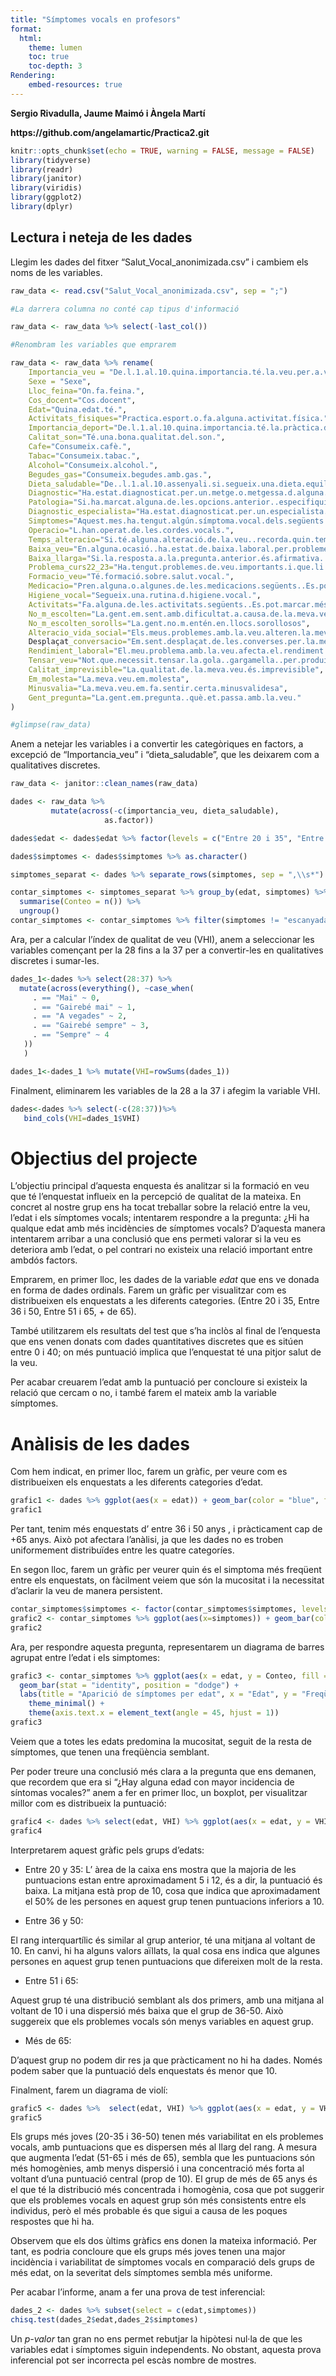 ```yaml
---
title: "Símptomes vocals en profesors"
format:
  html:
    theme: lumen
    toc: true
    toc-depth: 3
Rendering:
    embed-resources: true
---
```


**Sergio Rivadulla, Jaume Maimó i Àngela Martí**

**https://github.com/angelamartic/Practica2.git**

```r
knitr::opts_chunk$set(echo = TRUE, warning = FALSE, message = FALSE)
library(tidyverse)
library(readr)
library(janitor)
library(viridis)
library(ggplot2)
library(dplyr)
```

## Lectura i neteja de les dades

Llegim les dades del fitxer "Salut_Vocal_anonimizada.csv" i cambiem els noms de les variables.

```r
raw_data <- read.csv("Salut_Vocal_anonimizada.csv", sep = ";")

#La darrera columna no conté cap tipus d'informació

raw_data <- raw_data %>% select(-last_col())

#Renombram les variables que emprarem

raw_data <- raw_data %>% rename(
    Importancia_veu = "De.l.1.al.10.quina.importancia.té.la.veu.per.a.vostè.",
    Sexe = "Sexe",
    Lloc_feina="On.fa.feina.",
    Cos_docent="Cos.docent",
    Edat="Quina.edat.té.",
    Activitats_fisiques="Practica.esport.o.fa.alguna.activitat.física.",
    Importancia_deport="De.l.1.al.10.quina.importancia.té.la.pràctica.de.l.esport.o.activitat.física.per.a.vostè.",
    Calitat_son="Té.una.bona.qualitat.del.son.",
    Cafe="Consumeix.cafè.",
    Tabac="Consumeix.tabac.",
    Alcohol="Consumeix.alcohol.",
    Begudes_gas="Consumeix.begudes.amb.gas.",
    Dieta_saludable="De..l.1.al.10.assenyali.si.segueix.una.dieta.equilibrada.i.saludable.",
    Diagnostic="Ha.estat.diagnosticat.per.un.metge.o.metgessa.d.alguna.de.les.malalties.següents.",
    Patologia="Si.ha.marcat.alguna.de.les.opcions.anterior..especifiqui.la.patologia.",
    Diagnostic_especialista="Ha.estat.diagnosticat.per.un.especialista.mèdic..otorinolaringòleg..foniatra..d.alguna.lesió.a.les.cordes.vocals.",
    Simptomes="Aquest.mes.ha.tengut.algún.símptoma.vocal.dels.següents..Es.pot.marcar.més.d.una.opció",
    Operacio="L.han.operat.de.les.cordes.vocals.",
    Temps_alteracio="Si.té.alguna.alteració.de.la.veu..recorda.quin.temps.fa.que.va.començar.",
    Baixa_veu="En.alguna.ocasió..ha.estat.de.baixa.laboral.per.problemes.de.veu.",
    Baixa_llarga="Si.la.resposta.a.la.pregunta.anterior.és.afirmativa..indiqui.la.periodicitat..cada.any..trimestre.....i.la.durada.de.la.baixa.més.llarga.i.la.malaltia",
    Problema_curs22_23="Ha.tengut.problemes.de.veu.importants.i.que.li.han.dificultat.la.feina.al.llarg.del.curs.2022.2023.",
    Formacio_veu="Té.formació.sobre.salut.vocal.",
    Medicacio="Pren.alguna.o.algunes.de.les.medicacions.següents..Es.pot.marcar.més.d.una.opció",
    Higiene_vocal="Segueix.una.rutina.d.higiene.vocal.",
    Activitats="Fa.alguna.de.les.activitats.següents..Es.pot.marcar.més.d.una.opció",
    No_m_escolten="La.gent.em.sent.amb.dificultat.a.causa.de.la.meva.veu",
    No_m_escolten_sorolls="La.gent.no.m.entén.en.llocs.sorollosos",
    Alteracio_vida_social="Els.meus.problemes.amb.la.veu.alteren.la.meva.vida.personal.i.social",
    Desplaçat_conversacio="Em.sent.desplaçat.de.les.converses.per.la.meva.veu",
    Rendimient_laboral="El.meu.problema.amb.la.veu.afecta.el.rendiment.laboral",
    Tensar_veu="Not.que.necessit.tensar.la.gola..gargamella..per.produir.la.veu",
    Calitat_imprevisible="La.qualitat.de.la.meva.veu.és.imprevisible",
    Em_molesta="La.meva.veu.em.molesta",
    Minusvalia="La.meva.veu.em.fa.sentir.certa.minusvalidesa",
    Gent_pregunta="La.gent.em.pregunta..què.et.passa.amb.la.veu."
)

#glimpse(raw_data)
```

Anem a netejar les variables i a convertir les categòriques en factors, a excepció de "Importancia_veu" i "dieta_saludable", que les deixarem com a qualitatives discretes. 

```r
raw_data <- janitor::clean_names(raw_data) 

dades <- raw_data %>%
         mutate(across(-c(importancia_veu, dieta_saludable),
                     as.factor))

dades$edat <- dades$edat %>% factor(levels = c("Entre 20 i 35", "Entre 36 i 50", "Entre 51 i 65", "+ de 65"))

dades$simptomes <- dades$simptomes %>% as.character()

simptomes_separat <- dades %>% separate_rows(simptomes, sep = ",\\s*")

contar_simptomes <- simptomes_separat %>% group_by(edat, simptomes) %>%
  summarise(Conteo = n()) %>%
  ungroup()
contar_simptomes <- contar_simptomes %>% filter(simptomes != "escanyada")

```  

Ara, per a calcular l'índex de qualitat de veu (VHI), anem a seleccionar les variables començant per la 28 fins a la 37 per a convertir-les en qualitatives discretes i sumar-les.

```r
dades_1<-dades %>% select(28:37) %>% 
  mutate(across(everything(), ~case_when(
     . == "Mai" ~ 0,
     . == "Gairebé mai" ~ 1,
     . == "A vegades" ~ 2,
     . == "Gairebé sempre" ~ 3,
     . == "Sempre" ~ 4
   ))
   )

dades_1<-dades_1 %>% mutate(VHI=rowSums(dades_1))
```

Finalment, eliminarem les variables de la 28 a la 37 i afegim la variable VHI.

```r
dades<-dades %>% select(-c(28:37))%>% 
   bind_cols(VHI=dades_1$VHI)
```

# Objectius del projecte

L'objectiu principal d'aquesta enquesta és analitzar si la formació en veu que té l'enquestat influeix en la percepció de qualitat de la mateixa. En concret al nostre grup ens ha tocat treballar sobre la relació entre la veu, l'edat i els símptomes vocals; intentarem respondre a la pregunta: ¿Hi ha qualque edat amb més incidències de símptomes vocals? D'aquesta manera intentarem arribar a una conclusió que ens permeti valorar si la veu es deteriora amb l'edat, o pel contrari no existeix una relació important entre ambdós factors.

Emprarem, en primer lloc, les dades de la variable *edat* que ens ve donada en forma de dades ordinals. Farem un gràfic per visualitzar com es distribueixen els enquestats a les diferents categories. (Entre 20 i 35, Entre 36 i 50, Entre 51 i 65, + de 65).

També utilitzarem els resultats del test que s'ha inclòs al final de l'enquesta que ens venen donats com dades quantitatives discretes que es sitúen entre 0 i 40; on més puntuació implica que l'enquestat té una pitjor salut de la veu.

Per acabar creuarem l'edat amb la puntuació per concloure si existeix la relació que cercam o no, i també farem el mateix amb la variable símptomes.

# Anàlisis de les dades

Com hem indicat, en primer lloc, farem un gràfic, per veure com es distribueixen els enquestats a les diferents categories d'edat.

```r
grafic1 <- dades %>% ggplot(aes(x = edat)) + geom_bar(color = "blue", fill = "blue") + labs(x="Edats", y="Freqüència absoluta") + ggtitle("Distribució per edats") + theme_minimal()
grafic1
```
Per tant, tenim més enquestats d' entre 36 i 50 anys , i pràcticament cap de +65 anys. Això pot afectara l'anàlisi, ja que les dades no es troben uniformement distribuïdes entre les quatre categoríes. 

En segon lloc, farem un gràfic per veurer quin és el simptoma més freqüent entre els enquestats, on fàcilment veiem que són la mucositat i la necessitat d'aclarir la veu de manera persistent.

```r
contar_simptomes$simptomes <- factor(contar_simptomes$simptomes, levels = c("Fatiga vocal"="Fatiga vocal", "Mucositat"="Mucositat","Necessitat d'aclarir la veu de manera persistent"="Aclarir la veu","Veu ronca"="Veu ronca"), labels = c("Fatiga vocal", "Mucositat","Aclarir la veu","Veu ronca"))
grafic2 <- contar_simptomes %>% ggplot(aes(x=simptomes)) + geom_bar(color = "blue", fill = "blue") + labs(x="Simptomes", y="Freqüència absoluta") + ggtitle("Distribució per simptomes") + theme_minimal() 
grafic2
```

Ara, per respondre aquesta pregunta, representarem un diagrama de barres agrupat entre l'edat i els simptomes:

```r
grafic3 <- contar_simptomes %>% ggplot(aes(x = edat, y = Conteo, fill = simptomes)) +
  geom_bar(stat = "identity", position = "dodge") +
  labs(title = "Aparició de símptomes per edat", x = "Edat", y = "Freqüència absoluta") +
    theme_minimal() +
    theme(axis.text.x = element_text(angle = 45, hjust = 1))
grafic3
```
Veiem que a totes les edats predomina la mucositat, seguit de la resta de símptomes, que tenen una freqüència semblant. 

Per poder treure una conclusió més clara a la pregunta que ens demanen, que recordem que era si "¿Hay alguna edad con mayor incidencia de síntomas vocales?" anem a fer en primer lloc, un boxplot, per visualitzar millor com es distribueix la puntuació:

```r
grafic4 <- dades %>% select(edat, VHI) %>% ggplot(aes(x = edat, y = VHI)) + geom_boxplot( color = "black") + labs(x = "Edat", y = "Puntuació") + ggtitle("Puntuació per edats") + theme_minimal()
grafic4
```
Interpretarem aquest gràfic pels grups d'edats: 

- Entre 20 y 35:
L' àrea de la caixa ens mostra que la majoria de les puntuacions estan entre aproximadament 5 i 12, és a dir, la puntuació és baixa. La mitjana està prop de 10, cosa que indica que aproximadament el 50% de les persones en aquest grup tenen puntuacions inferiors a 10.

- Entre 36 y 50:

El rang interquartílic és similar al grup anterior, té una mitjana al voltant de 10. En canvi, hi ha alguns valors aïllats, la qual cosa ens indica que algunes persones en aquest grup tenen puntuacions que difereixen molt de la resta.

- Entre 51 i 65:

Aquest grup té una distribució semblant als dos primers, amb una mitjana al voltant de 10 i una dispersió més baixa que el grup de 36-50. Això suggereix que els problemes vocals són menys variables en aquest grup.


- Més de 65:

D'aquest grup no podem dir res ja que pràcticament no hi ha dades. Només podem saber que la puntuació dels enquestats és menor que 10.

Finalment, farem un diagrama de violí:

```r
grafic5 <- dades %>%  select(edat, VHI) %>% ggplot(aes(x = edat, y = VHI)) + geom_violin(trim = F, fill = "pink", color = "red") + labs(x = "Edat", y = "Puntuació") + ggtitle("Puntuació per edats") + theme_minimal()
grafic5 
```
Els grups més joves (20-35 i 36-50) tenen més variabilitat en els problemes vocals, amb puntuacions que es dispersen més al llarg del rang. A mesura que augmenta l'edat (51-65 i més de 65), sembla que les puntuacions són més homogènies, amb menys dispersió i una concentració més forta al voltant d'una puntuació central (prop de 10).
El grup de més de 65 anys és el que té la distribució més concentrada i homogènia, cosa que pot suggerir que els problemes vocals en aquest grup són més consistents entre els individus, però el més probable és que sigui a causa de les poques respostes que hi ha.

Observem que els dos ùltims gràfics ens donen la mateixa informació. Per tant, es podria concloure que els grups més joves tenen una major incidència i variabilitat de símptomes vocals en comparació dels grups de més edat, on la severitat dels símptomes sembla més uniforme.

Per acabar l'informe, anam a fer una prova de test inferencial:
```r
dades_2 <- dades %>% subset(select = c(edat,simptomes))
chisq.test(dades_2$edat,dades_2$simptomes)
```
Un *p-valor* tan gran no ens permet rebutjar la hipòtesi nul·la de que les variables edat i símptomes siguin independents. No obstant, aquesta prova inferencial pot ser incorrecta pel escàs nombre de mostres.









